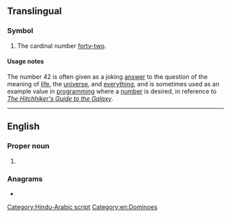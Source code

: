 ==Translingual==
{{wikipedia|42 (number)}}

===Symbol===
{{head|mul|numeral symbol|previous|41|next|43}}

# The cardinal number [[forty-two]].

====Usage notes====
The number 42 is often given as a joking [[answer]] to the question of the meaning of [[life]], the [[universe]], and [[everything]], and is sometimes used as an example value in [[programming]] where a [[number]] is desired, in reference to ''[[w:Hitchhiker's Guide to the Galaxy|The Hitchhiker's Guide to the Galaxy]]''.

{{seeCites|mul}}

----

==English==
{{wikipedia|Texas 42}}

===Proper noun===
{{en-proper noun}}

# {{alternative form of|en|Texas 42}}

[[Category:Hindu-Arabic script]]

===Anagrams===
* {{anagrams|en|a=24|2/4}}

[[Category:en:Dominoes]]
